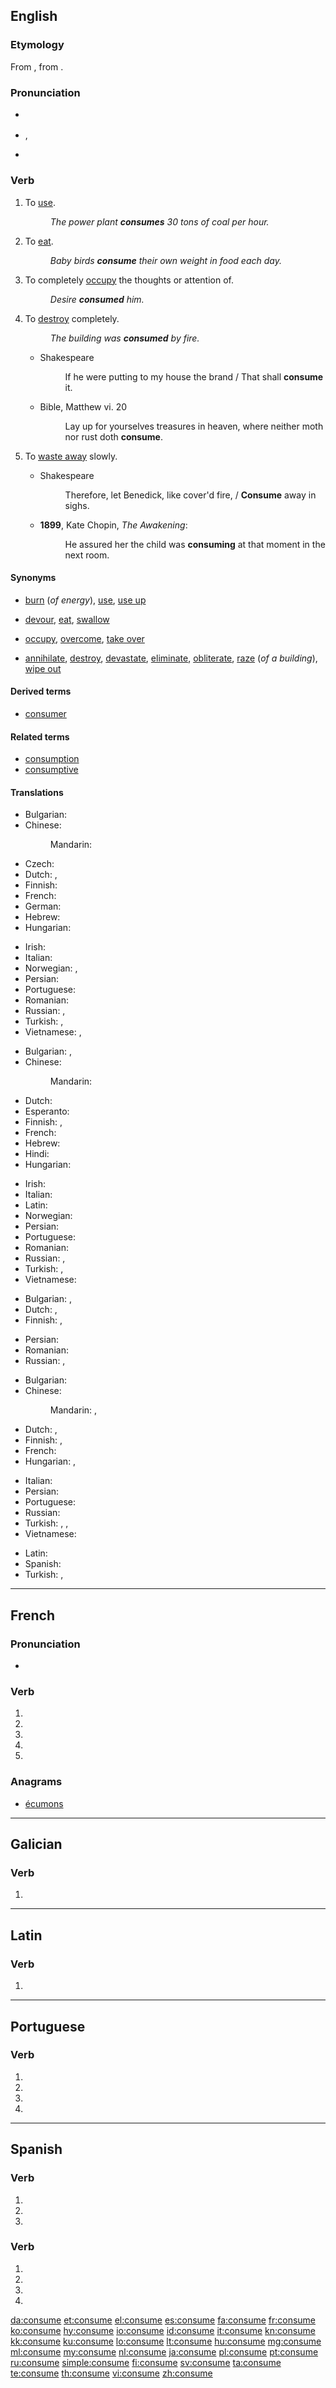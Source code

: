{{also|consumé}}
==English==

===Etymology===
From {{etyl|fro|en}} {{term|consumer|lang=fro}}, from {{etyl|la|en}} {{term|consumere|lang=la}}.

===Pronunciation===
* {{a|UK}} {{IPA|/kənˈsjuːm/|lang=en}}
* {{a|US}} {{enPR|kən-so͞om}}, {{IPA|/kənˈsuːm/|lang=en}}
* {{audio|en-us-consume.ogg|Audio (US)|lang=en}}

===Verb===
{{en-verb|consum}}

# {{context|transitive|lang=en}} To [[use]].
#: ''The power plant '''consumes''' 30 tons of coal per hour.''
# {{context|transitive|lang=en}} To [[eat]].
#: ''Baby birds '''consume''' their own weight in food each day.''
# {{context|transitive|lang=en}} To completely [[occupy]] the thoughts or attention of.
#: ''Desire '''consumed''' him.''
# {{context|transitive|lang=en}} To [[destroy]] completely.
#: ''The building was '''consumed''' by fire.''
#* Shakespeare
#*: If he were putting to my house the brand / That shall '''consume''' it.
#* Bible, Matthew vi. 20
#*: Lay up for yourselves treasures in heaven, where neither moth nor rust doth '''consume'''.
# {{context|intransitive|obsolete|lang=en}} To [[waste away]] slowly.
#* Shakespeare
#*: Therefore, let Benedick, like cover'd fire, / '''Consume''' away in sighs.
#* '''1899''', Kate Chopin, ''The Awakening'':
#*: He assured her the child was '''consuming''' at that moment in the next room.

====Synonyms====
* {{sense|use}} [[burn]] (''of energy''), [[use]], [[use up]]
* {{sense|eat}} [[devour]], [[eat]], [[swallow]]
* {{sense|occupy}} [[occupy]], [[overcome]], [[take over]]
* {{sense|destroy}} [[annihilate]], [[destroy]], [[devastate]], [[eliminate]], [[obliterate]], [[raze]] (''of a building''), [[wipe out]]

====Derived terms====
* [[consumer]]

====Related terms====
* [[consumption]]
* [[consumptive]]

====Translations====
{{trans-top|to use}}
* Bulgarian: {{t+|bg|изразходвам}}
* Chinese:
*: Mandarin: {{t+|cmn|用|sc=Hani}}
* Czech: {{t+|cs|spotřebovat}}
* Dutch: {{t+|nl|consumeren}}, {{t+|nl|verbruiken}}
* Finnish: {{t+|fi|kuluttaa}}
* French: {{t+|fr|consommer}}
* German: {{t+|de|verbrauchen}}
* Hebrew: {{t|he|צרך|tr=tsarákh}}
* Hungarian: {{t+|hu|fogyaszt}}
{{trans-mid}}
* Irish: {{t|ga|caith}}
* Italian: {{t+|it|consumare}}
* Norwegian: {{t|no|forbruke}}, {{t|no|bruke opp}}
* Persian: {{t+|fa|مصرف کردن|sc=fa-Arab}}
* Portuguese: {{t+|pt|consumir}}
* Romanian: {{t+|ro|consuma}}
* Russian: {{t+|ru|потреблять}}, {{t+|ru|расходовать}}
* Turkish: {{t+|tr|kullanmak}}, {{t+|tr|harcamak}}
* Vietnamese: {{t+|vi|dùng}}, {{t+|vi|tiêu thụ}}
{{trans-bottom}}

{{trans-top|to eat}}
* Bulgarian: {{t+|bg|изяждам}},  {{t+|bg|изпивам}}
* Chinese:
*: Mandarin: {{t+|cmn|吃|sc=Hani}}
* Dutch: {{t+|nl|consumeren}}
* Esperanto: {{t|eo|konsumi}}
* Finnish: {{t+|fi|kuluttaa}}, {{t+|fi|syödä}}
* French: {{t+|fr|consommer}}
* Hebrew: {{t|he|צרך|tr=tsarákh}}
* Hindi: {{t|hi|उपभोग करना|tr=upbhog karna|sc=Deva}}
* Hungarian: {{t+|hu|elfogyaszt}}
{{trans-mid}}
* Irish: {{t|ga|caith}}
* Italian: {{t+|it|consumare}}
* Latin: {{t|la|peredō}}
* Norwegian: {{t+|no|fortære}}
* Persian: {{t+|fa|مصرف کردن|sc=fa-Arab}}
* Portuguese: {{t+|pt|consumir}}
* Romanian: {{t+|ro|consuma}}
* Russian: {{t+|ru|потреблять}}, {{t+|ru|поедать}}
* Turkish: {{t+|tr|yemek}}, {{t+|tr|tüketmek}}
* Vietnamese: {{t+|vi|ăn}}
{{trans-bottom}}

{{trans-top|to occupy}}
* Bulgarian: {{t+|bg|заемам}},  {{t+|bg|отнемам}}
* Dutch: {{t+|nl|bezighouden}}, {{t+|nl|verteren}}
* Finnish: {{t+|fi|kuluttaa}}, {{t+|fi|kalvaa}}
{{trans-mid}}
* Persian: {{t|fa|تمام وجود کسی را فرا گرفتن|sc=fa-Arab}}
* Romanian: {{qualifier|intransitive}} {{t|ro|se consuma}}
* Russian: {{t+|ru|занима́ть}}, {{t+|ru|поглощать}}
{{trans-bottom}}

{{trans-top|to destroy completely}}
* Bulgarian: {{t+|bg|поглъщам}}
* Chinese:
*: Mandarin: {{t+|cmn|毁|sc=Hani}}, {{t+|cmn|毀|sc=Hani}}
* Dutch: {{t+|nl|verteren}}, {{t+|nl|consumeren}}
* Finnish: {{t+|fi|tuhota}}, {{t|fi|tuhoutua}}
* French: {{t+|fr|consumer}}
* Hungarian: {{t+|hu|elpusztít}}, {{t+|hu|felemészt}}
{{trans-mid}}
* Italian: {{t+|it|consumare}}
* Persian: {{t|fa|نابود شدن|sc=fa-Arab}}
* Portuguese: {{t+|pt|consumir}}
* Russian: {{t+|ru|поглощать}}
* Turkish: {{t+|tr|bitirmek}}, {{t+|tr|tüketmek}}, {{t+|tr|yoğaltmak}}
* Vietnamese: {{t+|vi|tàn phá}}
{{trans-bottom}}

{{checktrans-top}}
* Latin: {{t-check|la|consumere}}
* Spanish: {{t-check|es|consumir}}
* Turkish: {{t-check|tr|tüketmek}}, {{t-check|tr|yoğaltmak}}
{{trans-bottom}}

----

==French==

===Pronunciation===
* {{IPA|lang=fr|/kɔ̃.sym/}}

===Verb===
{{fr-verb-form}}

# {{inflection of|consumer||1|s|pres|indc|lang=fr}}
# {{inflection of|consumer||3|s|pres|indc|lang=fr}}
# {{inflection of|consumer||1|s|pres|subj|lang=fr}}
# {{inflection of|consumer||1|s|pres|subj|lang=fr}}
# {{inflection of|consumer||2|s|impr|lang=fr}}

===Anagrams===
* [[écumons#French|écumons]]

----

==Galician==

===Verb===
{{gl-verb-form}}

# {{inflection of|consumir||lang=gl|2|s|impr}}

----

==Latin==

===Verb===
{{la-verb-form|cōnsūme}}

# {{inflection of|cōnsūmō||2|s|pres|actv|impr|lang=la}}

----

==Portuguese==

===Verb===
{{pt-verb-form}}

# {{inflection of|consumar||1|s|pres|subj|lang=pt}}
# {{inflection of|consumar||3|s|pres|subj|lang=pt}}
# {{inflection of|consumar||1|s|impr|lang=pt}}
# {{inflection of|consumar||3|s|impr|lang=pt}}

----

==Spanish==

===Verb===
{{es-verb-form}}

# {{es-verb form of|ending=ir|mood=imperative|sense=affirmative|pers=2|formal=no|number=singular|consumir}}
# {{es-verb form of|ending=ir|mood=indicative|tense=present|pers=2|formal=yes|number=singular|consumir}}
# {{es-verb form of|ending=ir|mood=indicative|tense=present|pers=3|number=singular|consumir}}

===Verb===
{{es-verb-form}}

# {{es-verb form of|ending=ar|mood=imperative|pers=2|formal=yes|number=singular|consumar}}
# {{es-verb form of|ending=ar|mood=subjunctive|tense=present|pers=1|number=singular|consumar}}
# {{es-verb form of|ending=ar|mood=subjunctive|tense=present|pers=2|formal=yes|number=singular|consumar}}
# {{es-verb form of|ending=ar|mood=subjunctive|tense=present|pers=3|number=singular|consumar}}

[[da:consume]]
[[et:consume]]
[[el:consume]]
[[es:consume]]
[[fa:consume]]
[[fr:consume]]
[[ko:consume]]
[[hy:consume]]
[[io:consume]]
[[id:consume]]
[[it:consume]]
[[kn:consume]]
[[kk:consume]]
[[ku:consume]]
[[lo:consume]]
[[lt:consume]]
[[hu:consume]]
[[mg:consume]]
[[ml:consume]]
[[my:consume]]
[[nl:consume]]
[[ja:consume]]
[[pl:consume]]
[[pt:consume]]
[[ru:consume]]
[[simple:consume]]
[[fi:consume]]
[[sv:consume]]
[[ta:consume]]
[[te:consume]]
[[th:consume]]
[[vi:consume]]
[[zh:consume]]